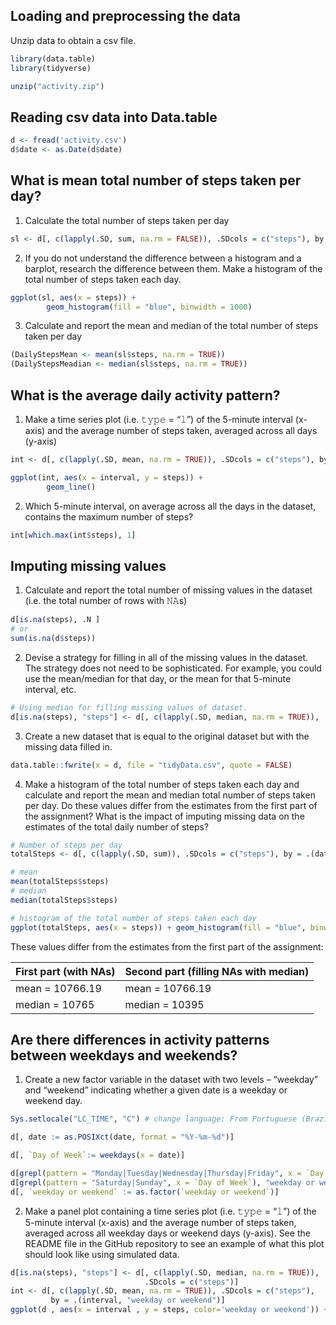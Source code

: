 


## Loading and preprocessing the data
Unzip data to obtain a csv file.

```r
library(data.table)
library(tidyverse)

unzip("activity.zip")

```
## Reading csv data into Data.table
```r
d <- fread('activity.csv')
d$date <- as.Date(d$date)
```

## What is mean total number of steps taken per day?

1. Calculate the total number of steps taken per day

```r

sl <- d[, c(lapply(.SD, sum, na.rm = FALSE)), .SDcols = c("steps"), by = .(date)]

```

2. If you do not understand the difference between a histogram and a barplot, research the difference between them. Make a histogram of the total number of steps taken each day. 
```r

ggplot(sl, aes(x = steps)) +
        geom_histogram(fill = "blue", binwidth = 1000)

```


3. Calculate and report the mean and median of the total number of steps taken per day
```r
(DailyStepsMean <- mean(sl$steps, na.rm = TRUE))
(DailyStepsMeadian <- median(sl$steps, na.rm = TRUE))

```



## What is the average daily activity pattern?
1. Make a time series plot (i.e. 𝚝𝚢𝚙𝚎 = "𝚕") of the 5-minute interval (x-axis) and the average number of steps taken, averaged across all days (y-axis)

```r

int <- d[, c(lapply(.SD, mean, na.rm = TRUE)), .SDcols = c("steps"), by = .(interval)] 

ggplot(int, aes(x = interval, y = steps)) +
        geom_line()

```

2. Which 5-minute interval, on average across all the days in the dataset, contains the maximum number of steps?

```r
int[which.max(int$steps), 1]
```



## Imputing missing values
1. Calculate and report the total number of missing values in the dataset (i.e. the total number of rows with 𝙽𝙰s)

```r
d[is.na(steps), .N ]
# or
sum(is.na(d$steps))
```

2. Devise a strategy for filling in all of the missing values in the dataset. The strategy does not need to be sophisticated. For example, you could use the mean/median for that day, or the mean for that 5-minute interval, etc.

```r
# Using median for filling missing values of dataset.
d[is.na(steps), "steps"] <- d[, c(lapply(.SD, median, na.rm = TRUE)), .SDcols = c("steps")]
```

3. Create a new dataset that is equal to the original dataset but with the missing data filled in.

```r
data.table::fwrite(x = d, file = "tidyData.csv", quote = FALSE)
```


4. Make a histogram of the total number of steps taken each day and calculate and report the mean and median total number of steps taken per day. Do these values differ from the estimates from the first part of the assignment? What is the impact of imputing missing data on the estimates of the total daily number of steps?

```r
# Number of steps per day
totalSteps <- d[, c(lapply(.SD, sum)), .SDcols = c("steps"), by = .(date)] 

# mean
mean(totalSteps$steps)
# median
median(totalSteps$steps)

```

```r
# histogram of the total number of steps taken each day
ggplot(totalSteps, aes(x = steps)) + geom_histogram(fill = "blue", binwidth = 1000)
```

These values differ from the estimates from the first part of the assignment:

First part (with NAs) | Second part (filling NAs with median)
--- | ---
mean = 10766.19 |  mean = 10766.19
median = 10765 |  median = 10395


## Are there differences in activity patterns between weekdays and weekends?
1. Create a new factor variable in the dataset with two levels – “weekday” and “weekend” indicating whether a given date is a weekday or weekend day.

```r
Sys.setlocale("LC_TIME", "C") # change language: From Portuguese (Brazil) to English.

d[, date := as.POSIXct(date, format = "%Y-%m-%d")]

d[, `Day of Week`:= weekdays(x = date)]

d[grepl(pattern = "Monday|Tuesday|Wednesday|Thursday|Friday", x = `Day of Week`), "weekday or weekend"] <- "weekday"
d[grepl(pattern = "Saturday|Sunday", x = `Day of Week`), "weekday or weekend"] <- "weekend"
d[, `weekday or weekend` := as.factor(`weekday or weekend`)]

```

2. Make a panel plot containing a time series plot (i.e. 𝚝𝚢𝚙𝚎 = "𝚕") of the 5-minute interval (x-axis) and the average number of steps taken, averaged across all weekday days or weekend days (y-axis). See the README file in the GitHub repository to see an example of what this plot should look like using simulated data.

```r
d[is.na(steps), "steps"] <- d[, c(lapply(.SD, median, na.rm = TRUE)), 
                              .SDcols = c("steps")]
int <- d[, c(lapply(.SD, mean, na.rm = TRUE)), .SDcols = c("steps"), 
         by = .(interval, "weekday or weekend")] 
ggplot(d , aes(x = interval , y = steps, color='weekday or weekend')) + geom_line() + facet_wrap(~'weekday or weekend' , ncol = 1, nrow=2)
```

